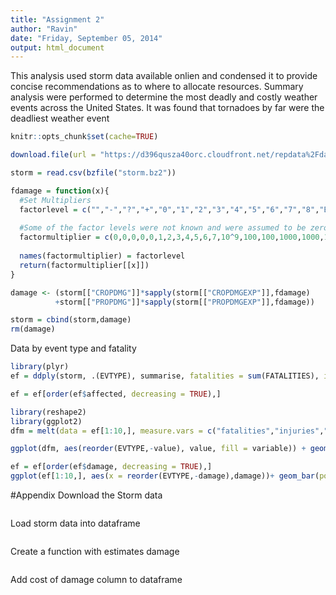 ```yaml
---
title: "Assignment 2"
author: "Ravin"
date: "Friday, September 05, 2014"
output: html_document
---
```


This analysis used storm data available onlien and condensed it to provide concise recommendations as to where to allocate resources. Summary analysis were performed to determine the most deadly and costly weather events across the United States. It was found that tornadoes by far were the deadliest weather event

```r
knitr::opts_chunk$set(cache=TRUE)
```

```r
download.file(url = "https://d396qusza40orc.cloudfront.net/repdata%2Fdata%2FStormData.csv.bz2", destfile = "storm.bz2")
```

```r
storm = read.csv(bzfile("storm.bz2"))
```

```r
fdamage = function(x){
  #Set Multipliers
  factorlevel = c("","-","?","+","0","1","2","3","4","5","6","7","8","B","h","H","K","m","M")
  
  #Some of the factor levels were not known and were assumed to be zero
  factormultiplier = c(0,0,0,0,0,1,2,3,4,5,6,7,10^9,100,100,1000,1000,10^6,10^6)
  
  names(factormultiplier) = factorlevel
  return(factormultiplier[[x]])
}
```

```r

damage <- (storm[["CROPDMG"]]*sapply(storm[["CROPDMGEXP"]],fdamage) 
          +storm[["PROPDMG"]]*sapply(storm[["PROPDMGEXP"]],fdamage))

storm = cbind(storm,damage)
rm(damage)
```

Data by event type and fatality
```r
library(plyr)
ef = ddply(storm, .(EVTYPE), summarise, fatalities = sum(FATALITIES), injuries = sum(INJURIES), affected = (sum(FATALITIES)+sum(INJURIES)), damage = sum(damage))

ef = ef[order(ef$affected, decreasing = TRUE),]
```


```r
library(reshape2)
library(ggplot2)
dfm = melt(data = ef[1:10,], measure.vars = c("fatalities","injuries","affected"))

ggplot(dfm, aes(reorder(EVTYPE,-value), value, fill = variable)) + geom_bar(position = "dodge", stat = "identity") + scale_x_discrete(labels = abbreviate) + ylab("Number of people") + xlab("Diasters") + ggtitle("People affected by diaster")
```


```r
ef = ef[order(ef$damage, decreasing = TRUE),]
ggplot(ef[1:10,], aes(x = reorder(EVTYPE,-damage),damage))+ geom_bar(position = "dodge", stat = "identity") + scale_x_discrete(labels = abbreviate) + ylab("Cost of Diaster") + xlab("Type of Diaster") + ggtitle("Cost of diaster per Event Type")
```



#Appendix
Download the Storm data
```r
```
Load storm data into dataframe
```r
```
Create a function with estimates damage
```r
```

Add cost of damage column to dataframe
```r
```



